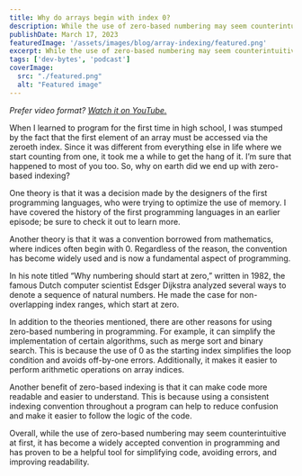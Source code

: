 ```yaml
---
title: Why do arrays begin with index 0?
description: While the use of zero-based numbering may seem counterintuitive at first, it has become a widely accepted convention in programming and has proven to be a helpful tool for simplifying code, avoiding errors, and improving readability.
publishDate: March 17, 2023
featuredImage: '/assets/images/blog/array-indexing/featured.png'
excerpt: While the use of zero-based numbering may seem counterintuitive at first, it has become a widely accepted convention in programming and has proven to be a helpful tool for simplifying code, avoiding errors, and improving readability.
tags: ['dev-bytes', 'podcast']
coverImage:
  src: "./featured.png"
  alt: "Featured image"
---
```


*Prefer video format? [Watch it on YouTube.](https://youtu.be/Bq21DGDKQoQ )*

When I learned to program for the first time in high school, I was stumped by the fact that the first element of an array must be accessed via the zeroeth index. Since it was different from everything else in life where we start counting from one, it took me a while to get the hang of it. I’m sure that happened to most of you too. So, why on earth did we end up with zero-based indexing?

One theory is that it was a decision made by the designers of the first programming languages, who were trying to optimize the use of memory. I have covered the history of the first programming languages in an earlier episode; be sure to check it out to learn more.

Another theory is that it was a convention borrowed from mathematics, where indices often begin with 0. Regardless of the reason, the convention has become widely used and is now a fundamental aspect of programming.

In his note titled “Why numbering should start at zero,” written in 1982, the famous Dutch
computer scientist Edsger Dijkstra analyzed several ways to denote a sequence of natural numbers. He made the case for non-overlapping index ranges, which start at zero.

In addition to the theories mentioned, there are other reasons for using zero-based numbering in programming. For example, it can simplify the implementation of certain algorithms, such as merge sort and binary search. This is because the use of 0 as the starting index simplifies the loop condition and avoids off-by-one errors. Additionally, it makes it easier to perform arithmetic operations on array indices.

Another benefit of zero-based indexing is that it can make code more readable and easier to understand. This is because using a consistent indexing convention throughout a program can help to reduce confusion and make it easier to follow the logic of the code.

Overall, while the use of zero-based numbering may seem counterintuitive at first, it has become a widely accepted convention in programming and has proven to be a helpful tool for simplifying
code, avoiding errors, and improving readability.

<YTEmbed videoId="Bq21DGDKQoQ " />